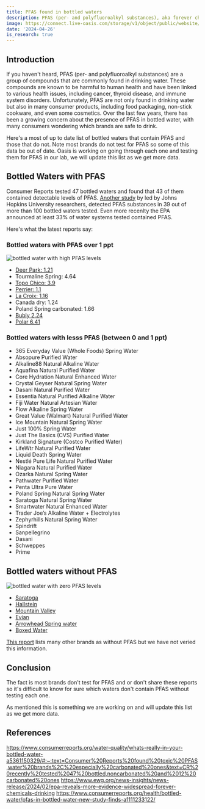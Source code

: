 ```yaml
---
title: PFAS found in bottled waters
description: PFAS (per- and polyfluoroalkyl substances), aka forever chemicals found in major bottled waters
image: https://connect.live-oasis.com/storage/v1/object/public/website/blog/bottled-water-pfas/IMG_5978.JPG
date: '2024-04-26'
is_research: true
---
```


## Introduction

If you haven't heard, PFAS (per- and polyfluoroalkyl substances) are a group of compounds that are commonly found in drinking water.
These compounds are known to be harmful to human health and have been linked to various health issues, including cancer, thyroid disease, and immune system disorders.
Unfortunately, PFAS are not only found in drinking water but also in many consumer products, including food packaging, non-stick cookware, and even some cosmetics.
Over the last few years, there has been a growing concern about the presence of PFAS in bottled water, with many consumers wondering which brands are safe to drink.

Here's a most of up to date list of bottled waters that contain PFAS and those that do not. Note most brands do not test for PFAS so some of this data be out of date.
Oasis is working on going through each one and testing them for PFAS in our lab, we will update this list as we get more data.

## Bottled Waters with PFAS

Consumer Reports tested 47 bottled waters and found that 43 of them contained detectable levels of PFAS. [Another study](https://www.sciencedirect.com/science/article/abs/pii/S0043135421004905?dgcid=rss_sd_all) by led by Johns Hopkins University researchers, detected PFAS substances in 39 out of more than 100 bottled waters tested.
Even more recenlty the EPA announced at least 33% of water systems tested contained PFAS.

Here's what the latest reports say:

### Bottled waters with PFAS over 1 ppt

<div className="relative overflow-hidden max-w-xl rounded-lg">
  <img
    src="https://connect.live-oasis.com/storage/v1/object/public/website/blog/bottled-water-pfas/bottled%20water%20with%20high%20pfas%202.jpg"
    alt="bottled water with high PFAS levels"
    className="rounded-lg h-full w-full object-contain object-center"
  />
</div>

- [Deer Park: 1.21](/search/item/29)
- Tourmaline Spring: 4.64
- [Topo Chico: 3.9](/search/item/28)
- [Perrier: 1.1](/search/item/116)
- [La Croix: 1.16](/search/item/171)
- Canada dry: 1.24
- Poland Spring carbonated: 1.66
- [Bubly 2.24](/search/item/44)
- [Polar 6.41](/search/item/183)

### Bottled waters with lesss PFAS (between 0 and 1 ppt)

- 365 Everyday Value (Whole Foods) Spring Water
- Absopure Purified Water
- Alkaline88 Natural Alkaline Water
- Aquafina Natural Purified Water
- Core Hydration Natural Enhanced Water
- Crystal Geyser Natural Spring Water
- Dasani Natural Purified Water
- Essentia Natural Purified Alkaline Water
- Fiji Water Natural Artesian Water
- Flow Alkaline Spring Water
- Great Value (Walmart) Natural Purified Water
- Ice Mountain Natural Spring Water
- Just 100% Spring Water
- Just The Basics (CVS) Purified Water
- Kirkland Signature (Costco Purified Water)
- LifeWtr Natural Purified Water
- Liquid Death Spring Water
- Nestlé Pure Life Natural Purified Water
- Niagara Natural Purified Water
- Ozarka Natural Spring Water
- Pathwater Purified Water
- Penta Ultra Pure Water
- Poland Spring Natural Spring Water
- Saratoga Natural Spring Water
- Smartwater Natural Enhanced Water
- Trader Joe’s Alkaline Water + Electrolytes
- Zephyrhills Natural Spring Water
- Spindrift
- Sanpellegrino
- Dasani
- Schweppes
- Prime

## Bottled waters without PFAS

<div className="relative overflow-hidden max-w-xl rounded-lg">
  <img
    src="https://connect.live-oasis.com/storage/v1/object/public/website/blog/bottled-water-pfas/bottled%20water%20without%20pfas.jpg"
    alt="bottled water with zero PFAS levels"
    className="rounded-lg h-full w-full object-contain object-center"
  />
</div>

- [Saratoga](/search/item/114)
- [Hallstein](/search/item/127)
- [Mountain Valley](/search/item/14)
- [Evian](/search/item/125)
- [Arrowhead Spring water](/search/item/12)
- [Boxed Water](/search/item/78)

[This report](https://dec.vermont.gov/sites/dec/files/documents/VT%20Bottled%20Water%20Non-Detect%20PFAS%20Results_0.pdf) lists many other brands as without PFAS but we have not veried this information.

## Conclusion

The fact is most brands don't test for PFAS and or don't share these reports so it's difficult to know for sure which waters don't contain PFAS without testing each one.

As mentioned this is something we are working on and will update this list as we get more data.

## References

https://www.consumerreports.org/water-quality/whats-really-in-your-bottled-water-a5361150329/#:~:text=Consumer%20Reports%20found%20toxic%20PFAS,water%20brands%2C%20especially%20carbonated%20ones&text=CR%20recently%20tested%2047%20bottled,noncarbonated%20and%2012%20carbonated%20ones
https://www.ewg.org/news-insights/news-release/2024/02/epa-reveals-more-evidence-widespread-forever-chemicals-drinking
https://www.consumerreports.org/health/bottled-water/pfas-in-bottled-water-new-study-finds-a1111233122/
